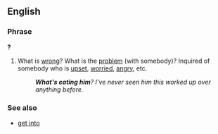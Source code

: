 ==English==

===Phrase===
{{head|en|phrase|head=[[what's]] [[eating]] (somebody)}}'''?'''

# {{context|idiomatic}} What is [[wrong]]?  What is the [[problem]] (with somebody)?  Inquired of somebody who is [[upset]], [[worried]], [[angry]], etc.
#: '''''What's eating him'''?  I've never seen him this worked up over anything before.''

===See also===
* [[get into]] {{gloss|make behave uncharacteristically}}